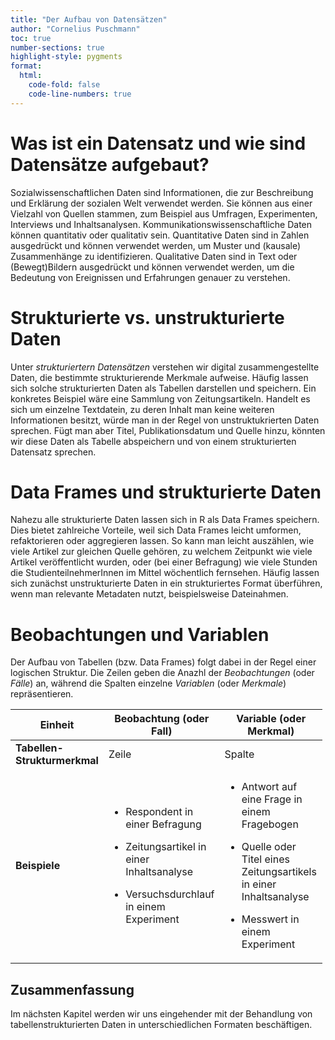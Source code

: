 ```yaml
---
title: "Der Aufbau von Datensätzen"
author: "Cornelius Puschmann"
toc: true
number-sections: true
highlight-style: pygments
format:
  html:
    code-fold: false
    code-line-numbers: true
---
```


# Was ist ein Datensatz und wie sind Datensätze aufgebaut?

Sozialwissenschaftlichen Daten sind Informationen, die zur Beschreibung und Erklärung der sozialen Welt verwendet werden. Sie können aus einer Vielzahl von Quellen stammen, zum Beispiel aus Umfragen, Experimenten, Interviews und Inhaltsanalysen. Kommunikationswissenschaftliche Daten können quantitativ oder qualitativ sein. Quantitative Daten sind in Zahlen ausgedrückt und können verwendet werden, um Muster und (kausale) Zusammenhänge zu identifizieren. Qualitative Daten sind in Text oder (Bewegt)Bildern ausgedrückt und können verwendet werden, um die Bedeutung von Ereignissen und Erfahrungen genauer zu verstehen.

# Strukturierte vs. unstrukturierte Daten

Unter *strukturiertern Datensätzen* verstehen wir digital zusammengestellte Daten, die bestimmte strukturierende Merkmale aufweise. Häufig lassen sich solche strukturierten Daten als Tabellen darstellen und speichern. Ein konkretes Beispiel wäre eine Sammlung von Zeitungsartikeln. Handelt es sich um einzelne Textdatein, zu deren Inhalt man keine weiteren Informationen besitzt, würde man in der Regel von unstruktukrierten Daten sprechen. Fügt man aber Titel, Publikationsdatum und Quelle hinzu, könnten wir diese Daten als Tabelle abspeichern und von einem strukturierten Datensatz sprechen.

# Data Frames und strukturierte Daten

Nahezu alle strukturierte Daten lassen sich in R als Data Frames speichern. Dies bietet zahlreiche Vorteile, weil sich Data Frames leicht umformen, refaktorieren oder aggregieren lassen. So kann man leicht auszählen, wie viele Artikel zur gleichen Quelle gehören, zu welchem Zeitpunkt wie viele Artikel veröffentlicht wurden, oder (bei einer Befragung) wie viele Stunden die StudienteilnehmerInnen im Mittel wöchentlich fernsehen. Häufig lassen sich zunächst unstrukturierte Daten in ein strukturiertes Format überführen, wenn man relevante Metadaten nutzt, beispielsweise Dateinahmen.

# Beobachtungen und Variablen

Der Aufbau von Tabellen (bzw. Data Frames) folgt dabei in der Regel einer logischen Struktur. Die Zeilen geben die Anazhl der *Beobachtungen* (oder *Fälle*) an, während die Spalten einzelne *Variablen* (oder *Merkmale*) repräsentieren.

+------------------------------+---------------------------------------------+----------------------------------------------------------------------+
| **Einheit**                  | Beobachtung (oder Fall)                     | Variable (oder Merkmal)                                              |
+==============================+=============================================+======================================================================+
| **Tabellen-Strukturmerkmal** | Zeile                                       | Spalte                                                               |
+------------------------------+---------------------------------------------+----------------------------------------------------------------------+
| **Beispiele**                | -   Respondent in einer Befragung           | -   Antwort auf eine Frage in einem Fragebogen                       |
|                              |                                             |                                                                      |
|                              | -   Zeitungsartikel in einer Inhaltsanalyse | -   Quelle oder Titel eines Zeitungsartikels in einer Inhaltsanalyse |
|                              |                                             |                                                                      |
|                              | -   Versuchsdurchlauf in einem Experiment   | -   Messwert in einem Experiment                                     |
+------------------------------+---------------------------------------------+----------------------------------------------------------------------+

## Zusammenfassung

Im nächsten Kapitel werden wir uns eingehender mit der Behandlung von tabellenstrukturierten Daten in unterschiedlichen Formaten beschäftigen.

